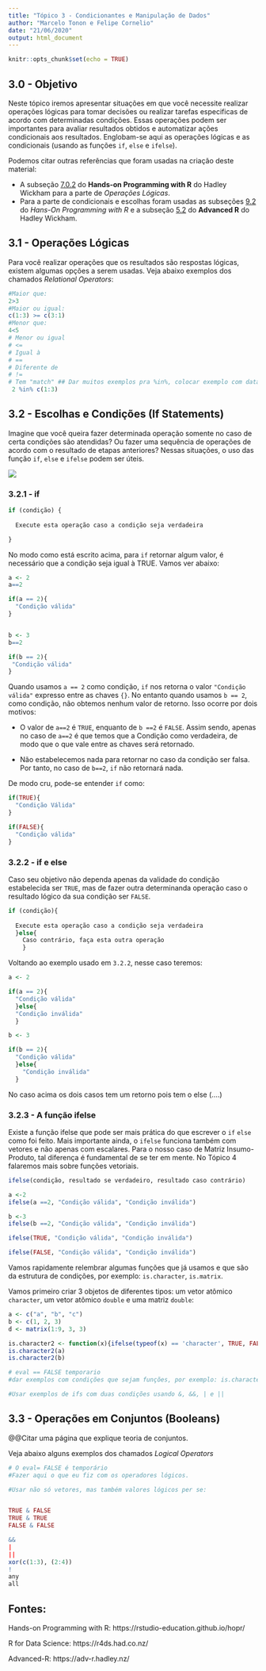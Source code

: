 ```yaml
---
title: "Tópico 3 - Condicionantes e Manipulação de Dados"
author: "Marcelo Tonon e Felipe Cornelio"
date: "21/06/2020"
output: html_document
---
```


```r
knitr::opts_chunk$set(echo = TRUE)
```

## 3.0 - Objetivo

Neste tópico iremos apresentar situações em que você necessite realizar operações lógicas para tomar decisões ou realizar tarefas especificas de acordo com determinadas condições. Essas operações podem ser importantes para avaliar resultados obtidos e automatizar ações condicionais aos resultados. Englobam-se aqui as operações lógicas e as condicionais (usando as funções `if`, `else` e `ifelse`).

Podemos citar outras referências que foram usadas na criação deste material:

 - A subseção [7.0.2](https://rstudio-education.github.io/hopr/modify.html#logical-subsetting) do **Hands-on Programming with R** do Hadley Wickham para a parte de *Operações Lógicas*.
 - Para a parte de condicionais e escolhas foram usadas as subseções [9.2](https://rstudio-education.github.io/hopr/programs.html#if-statements) do *Hans-On Programming with R* e a subseção [5.2](https://adv-r.hadley.nz/control-flow.html#choices) do **Advanced R** do Hadley Wickham.
 

## 3.1 - Operações Lógicas

Para você realizar operações que os resultados são respostas lógicas, existem algumas opções a serem usadas. Veja abaixo exemplos dos chamados *Relational Operators*:

```r
#Maior que:
2>3
#Maior ou igual:
c(1:3) >= c(3:1)
#Menor que:
4<5
# Menor ou igual
# <=
# Igual à
# ==
# Diferente de
# !=
# Tem "match" ## Dar muitos exemplos pra %in%, colocar exemplo com data.frame
 2 %in% c(1:3)
```


## 3.2 - Escolhas e Condições (If Statements)

Imagine que você queira fazer determinada operação somente no caso de certa condições são atendidas? Ou fazer uma sequência de operações de acordo com o resultado de etapas anteriores? Nessas situações, o uso das função `if`, `else` e `ifelse` podem ser úteis.

![](Imagem/ifelse.jpg)

### 3.2.1 - if

```r

if (condição) {
  
  Execute esta operação caso a condição seja verdadeira

}


```


No modo como está escrito acima, para `if` retornar algum valor, é necessário que a condição seja igual à TRUE. Vamos ver abaixo:

```r
a <- 2
a==2

if(a == 2){
  "Condição válida"
}


b <- 3
b==2

if(b == 2){
 "Condição válida"
}
```

Quando usamos `a == 2` como condição, `if` nos retorna o valor `"Condição válida"` expresso entre as chaves `{}`. No entanto quando usamos `b == 2`, como condição, não obtemos nenhum valor de retorno. Isso ocorre por dois motivos:

- O valor de `a==2` é `TRUE`, enquanto de `b ==2` é `FALSE`. Assim sendo,  apenas no caso de `a==2` é que temos que a Condição como verdadeira, de modo que o que vale entre as chaves será retornado.

- Não estabelecemos nada para retornar no caso da condição ser falsa. Por tanto, no caso de `b==2`, `if` não retornará nada.

De modo cru, pode-se entender `if` como:

```r
if(TRUE){
  "Condição Válida"
}

if(FALSE){
  "Condição válida"
}
```


### 3.2.2 - if e else

Caso seu objetivo não dependa apenas da validade do condição estabelecida ser `TRUE`, mas de fazer outra determinanda operação caso o resultado lógico da sua condição ser `FALSE`.

```r

if (condição){
  
  Execute esta operação caso a condição seja verdadeira
  }else{
    Caso contrário, faça esta outra operação
    }
```

Voltando ao exemplo usado em `3.2.2`, nesse caso teremos:

```r
a <- 2

if(a == 2){
  "Condição válida"
  }else{
  "Condição inválida"  
  }

b <- 3

if(b == 2){
  "Condição válida"
  }else{
    "Condição inválida"
  }
```

No caso acima os dois casos tem um retorno pois tem o else (....)

### 3.2.3 - A função ifelse

Existe a função ifelse que pode ser mais prática do que escrever o `if` `else` como foi feito. Mais importante ainda, o `ifelse` funciona também com vetores e não apenas com escalares. Para o nosso caso de Matriz Insumo-Produto, tal diferença é fundamental de se ter em mente.  No Tópico 4 falaremos mais sobre funções vetoriais.


```r

ifelse(condição, resultado se verdadeiro, resultado caso contrário)

```

```r
a <-2
ifelse(a ==2, "Condição válida", "Condição inválida")

b <-3
ifelse(b ==2, "Condição válida", "Condição inválida")

```

```r

ifelse(TRUE, "Condição válida", "Condição inválida")

ifelse(FALSE, "Condição válida", "Condição inválida")
```



Vamos rapidamente relembrar algumas funções que já usamos e que são da estrutura de condições, por exemplo: `is.character`, `is.matrix`.

Vamos primeiro criar 3 objetos de diferentes tipos: um vetor atômico `character`, um vetor atômico `double` e uma matriz `double`:

```r
a <- c("a", "b", "c")
b <- c(1, 2, 3)
d <- matrix(1:9, 3, 3)
```

```r
is.character2 <- function(x){ifelse(typeof(x) == 'character', TRUE, FALSE)}
is.character2(a)
is.character2(b)

```


```r
# eval == FALSE temporario
#dar exemplos com condições que sejam funções, por exemplo: is.character(), >=, is.data.frame(), %in%.

#Usar exemplos de ifs com duas condições usando &, &&, | e ||
```


## 3.3 - Operações em Conjuntos (Booleans)


@@Citar uma página que explique teoria de conjuntos.

Veja abaixo alguns exemplos dos chamados *Logical Operators*

```r

# O eval= FALSE é temporário
#Fazer aqui o que eu fiz com os operadores lógicos.

#Usar não só vetores, mas também valores lógicos per se:


TRUE & FALSE
TRUE & TRUE
FALSE & FALSE

&&
|
||
xor(c(1:3), (2:4))
!
any
all


```




## Fontes:

Hands-on Programming with R: https://rstudio-education.github.io/hopr/

R for Data Science: https://r4ds.had.co.nz/

Advanced-R: https://adv-r.hadley.nz/

